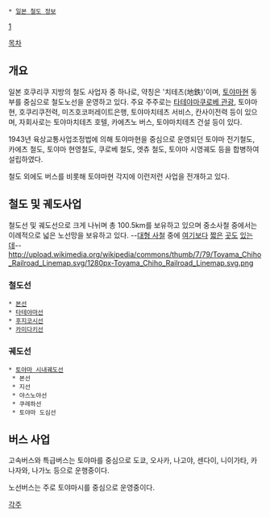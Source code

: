 {{{+1 富山地方鉄道 / Toyama Chihō Railway }}}
 * [[일본 철도 정보]]
[http://www.chitetsu.co.jp/]

[[목차]]
== 개요 ==
일본 호쿠리쿠 지방의 철도 사업자 중 하나로, 약칭은 '치테츠(地鉄)'이며, [[토야마]]현 동부를 중심으로 철도노선을 운영하고 있다. 주요 주주로는 [[타테야마쿠로베 관광]], 토야마현, 호쿠리쿠전력, 미즈호코퍼레이트은행, 토야마치테츠 서비스, 칸사이전력 등이 있으며, 자회사로는 토야마치테츠 호텔, 카에츠노 버스, 토야마치테츠 건설 등이 있다.

1943년 육상교통사업조정법에 의해 토야마현을 중심으로 운영되던 토야마 전기철도, 카에츠 철도, 토야마 현영철도, 쿠로베 철도, 엣츄 철도, 토야마 시영궤도 등을 합병하여 설립하였다.

철도 외에도 버스를 비롯해 토야마현 각지에 이런저런 사업을 전개하고 있다.

== 철도 및 궤도사업 ==
철도선 및 궤도선으로 크게 나뉘며 총 100.5km를 보유하고 있으며 중소사철 중에서는 이례적으로 넓은 노선망을 보유하고 있다.
--[[대형 사철]] 중에 [[사가미 철도|여기보다]] [[한신 전기철도|짧은]] [[케이오 전철|곳도]] [[케이한 전기철도|있는데]]--
http://upload.wikimedia.org/wikipedia/commons/thumb/7/79/Toyama_Chiho_Railroad_Linemap.svg/1280px-Toyama_Chiho_Railroad_Linemap.svg.png

=== 철도선 ===
 * [[토야마 지방철도 본선|본선]]
 * [[타테야마선]]
 * [[후지코시선]]
 * [[카미다키선]]

=== 궤도선 ===
 * [[토야마 시내궤도선]]
  * 본선
  * 지선
  * 야스노야선
  * 쿠레하선
  * 토야마 도심선

== 버스 사업 ==
고속버스와 특급버스는 토야마를 중심으로 도쿄, 오사카, 나고야, 센다이, 니이가타, 카나자와, 나가노 등으로 운행중이다.

노선버스는 주로 토야마시를 중심으로 운영중이다.

[[각주]]
